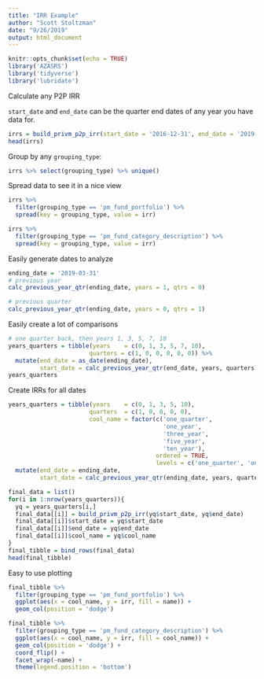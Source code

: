 ```yaml
---
title: "IRR Example"
author: "Scott Stoltzman"
date: "9/26/2019"
output: html_document
---
```


```r
knitr::opts_chunk$set(echo = TRUE)
library('AZASRS')
library('tidyverse')
library('lubridate')
```


Calculate any P2P IRR  

`start_date` and `end_date` can be the quarter end dates of any year you have data for.
```r
irrs = build_privm_p2p_irr(start_date = '2016-12-31', end_date = '2019-03-31')
head(irrs)
```

Group by any `grouping_type`:  
```r
irrs %>% select(grouping_type) %>% unique()
```

Spread data to see it in a nice view
```r
irrs %>%
  filter(grouping_type == 'pm_fund_portfolio') %>%
  spread(key = grouping_type, value = irr)
```

```r
irrs %>%
  filter(grouping_type == 'pm_fund_category_description') %>%
  spread(key = grouping_type, value = irr)
```


Easily generate dates to analyze
```r
ending_date = '2019-03-31'
# previous year
calc_previous_year_qtr(ending_date, years = 1, qtrs = 0)
```

```r
# previous quarter
calc_previous_year_qtr(ending_date, years = 0, qtrs = 1)
```

Easily create a lot of comparisons
```r
# one quarter back, then years 1, 3, 5, 7, 10
years_quarters = tibble(years    = c(0, 1, 3, 5, 7, 10), 
                       quarters = c(1, 0, 0, 0, 0, 0)) %>%
  mutate(end_date = as_date(ending_date),
         start_date = calc_previous_year_qtr(end_date, years, quarters))
years_quarters
```

Create IRRs for all dates
```r
years_quarters = tibble(years    = c(0, 1, 3, 5, 10), 
                       quarters  = c(1, 0, 0, 0, 0),
                       cool_name = factor(c('one_quarter', 
                                            'one_year', 
                                            'three_year', 
                                            'five_year', 
                                            'ten_year'), 
                                          ordered = TRUE,
                                          levels = c('one_quarter', 'one_year', 'three_year', 'five_year', 'ten_year'))) %>%
  mutate(end_date = ending_date,
         start_date = calc_previous_year_qtr(ending_date, years, quarters))

final_data = list()
for(i in 1:nrow(years_quarters)){
  yq = years_quarters[i,]
  final_data[[i]] = build_privm_p2p_irr(yq$start_date, yq$end_date)
  final_data[[i]]$start_date = yq$start_date
  final_data[[i]]$end_date = yq$end_date
  final_data[[i]]$cool_name = yq$cool_name
}
final_tibble = bind_rows(final_data)
head(final_tibble)
```


Easy to use plotting 

```r
final_tibble %>%
  filter(grouping_type == 'pm_fund_portfolio') %>%
  ggplot(aes(x = cool_name, y = irr, fill = name)) +
  geom_col(position = 'dodge')
```



```r
final_tibble %>%
  filter(grouping_type == 'pm_fund_category_description') %>%
  ggplot(aes(x = cool_name, y = irr, fill = cool_name)) +
  geom_col(position = 'dodge') + 
  coord_flip() +
  facet_wrap(~name) + 
  theme(legend.position = 'bottom')
```
